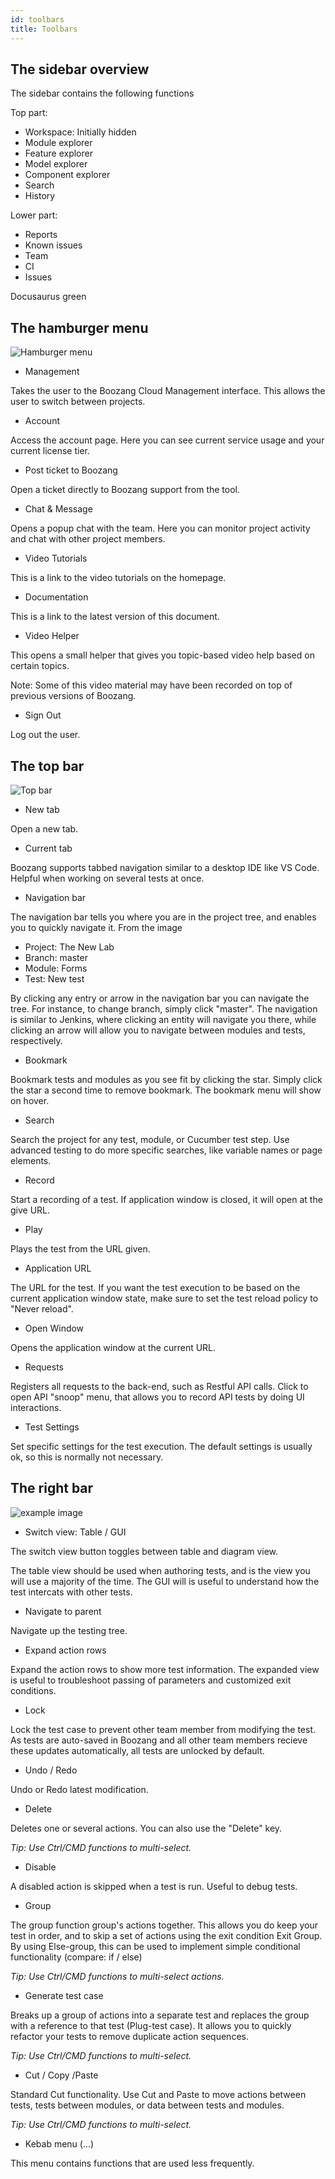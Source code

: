 ```yaml
---
id: toolbars
title: Toolbars
---
```


## The sidebar overview

The sidebar contains the following functions

Top part: 

- Workspace: Initially hidden
- Module explorer
- Feature explorer
- Model explorer
- Component explorer
- Search
- History

Lower part:
- Reports
- Known issues
- Team
- CI
- Issues



<YouTubeEmbed embedId="g5iA8aJu0zE">Docusaurus green</YouTubeEmbed>


## The hamburger menu

![Hamburger menu](../images/hamburger.png "Hamburger menu")

- Management

Takes the user to the Boozang Cloud Management interface. This allows the user to switch between projects. 

- Account

Access the account page. Here you can see current service usage and your current license tier. 

- Post ticket to Boozang

Open a ticket directly to Boozang support from the tool.

- Chat & Message

Opens a popup chat with the team. Here you can monitor project activity and chat with other project members. 

- Video Tutorials

This is a link to the video tutorials on the homepage. 

- Documentation

This is a link to the latest version of this document. 

- Video Helper

This opens a small helper that gives you topic-based video help based on certain topics. 

Note: Some of this video material may have been recorded on top of previous versions of Boozang. 

- Sign Out

Log out the user. 

## The top bar

![Top bar](../images/topbar.png "Top bar")

- New tab

Open a new tab. 

- Current tab

Boozang supports tabbed navigation similar to a desktop IDE like VS Code. Helpful when working on several tests at once. 

- Navigation bar

The navigation bar tells you where you are in the project tree, and enables you to quickly navigate it. From the image

- Project: The New Lab
- Branch: master
- Module: Forms
- Test: New test

By clicking any entry or arrow in the navigation bar you can navigate the tree. For instance, to change branch, simply click "master". The navigation is similar to Jenkins, where clicking an entity will navigate you there, while clicking an arrow will allow you to navigate between modules and tests, respectively. 

- Bookmark 

Bookmark tests and modules as you see fit by clicking the star. Simply click the star a second time to remove bookmark. The bookmark menu will show on hover. 

- Search

Search the project for any test, module, or Cucumber test step. Use advanced testing to do more specific searches, like variable names or page elements. 

- Record

Start a recording of a test. If application window is closed, it will open at the give URL.

- Play

Plays the test from the URL given.

- Application URL

The URL for the test. If you want the test execution to be based on the current application window state, make sure to set the test reload policy to "Never reload". 

- Open Window

Opens the application window at the current URL.

- Requests

Registers all requests to the back-end, such as Restful API calls. Click to open API "snoop" menu, that allows you to record API tests by doing UI interactions. 

- Test Settings

Set specific settings for the test execution. The default settings is usually ok, so this is normally not necessary. 

## The right bar


![example image](../images/toolbar.png "Tool bar")

- Switch view: Table / GUI

The switch view button toggles between table and diagram view.

The table view should be used when authoring tests, and is the view you will use a majority of the time. The GUI will is useful to understand how the test intercats with other tests. 

- Navigate to parent

Navigate up the testing tree. 

- Expand action rows

Expand the action rows to show more test information. The expanded view is useful to troubleshoot passing of parameters and customized exit conditions. 

- Lock

Lock the test case to prevent other team member from modifying the test. As tests are auto-saved in Boozang and all other team members recieve these updates automatically, all tests are unlocked by default. 

- Undo / Redo

Undo or Redo latest modification. 

- Delete

Deletes one or several actions.  You can also use the "Delete" key. 

*Tip: Use Ctrl/CMD functions to multi-select.*

- Disable

A disabled action is skipped when a test is run. Useful to debug tests. 

- Group

The group function group's actions together. This allows you do keep your test in order, and to skip a set of actions using the exit condition Exit Group. By using Else-group, this can be used to implement simple conditional functionality (compare: if / else)

*Tip: Use Ctrl/CMD functions to multi-select actions.*

- Generate test case

Breaks up a group of actions into a separate test and replaces the group with a reference to that test (Plug-test case). It allows you to quickly refactor your tests to remove duplicate action sequences.

*Tip: Use Ctrl/CMD functions to multi-select.*

- Cut / Copy /Paste

Standard Cut functionality. Use Cut and Paste to move actions between tests, tests between modules, or data between tests and modules.

*Tip: Use Ctrl/CMD functions to multi-select.*

- Kebab menu (...)

This menu contains functions that are used less frequently.